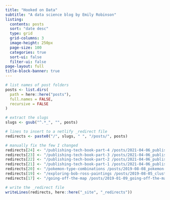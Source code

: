 ```yaml
---
title: "Hooked on Data"
subtitle: "A data science blog by Emily Robinson"
listing:
  contents: posts
  sort: "date desc"
  type: grid
  grid-columns: 3
  image-height: 250px
  page-size: 100
  categories: true
  sort-ui: false
  filter-ui: false 
page-layout: full
title-block-banner: true
---
```


```r
# list names of post folders
posts <- list.dirs(
  path = here::here("posts"),
  full.names = FALSE,
  recursive = FALSE
)

# extract the slugs
slugs <- gsub("^.*_", "", posts)

# lines to insert to a netlify _redirect file
redirects <- paste0("/", slugs, " ", "/posts/", posts)

# manually fix the few I changed
redirects[24] <- "/publishing-tech-book-part-4 /posts/2021-04-06_publishing-a-technical-book-part-4"
redirects[23] <- "/publishing-tech-book-part-3 /posts/2021-04-06_publishing-a-technical-book-part-3"
redirects[22] <- "/publishing-tech-book-part-2 /posts/2021-04-06_publishing-a-technical-book-part-2"
redirects[21] <- "/publishing-tech-book-part-1 /posts/2021-04-06_publishing-a-technical-book-part-1"
redirects[20] <- "/pokemon-type-combinations /posts/2019-08-08_pokemon-matrices-and-combinations-oh-my"
redirects[19] <- "/exploring-bob-ross-paintings /posts/2019-08-05_clustering-bob-ross-paintings"
redirects[17] <- "/going-off-the-map /posts/2019-01-09_going-off-the-map-exploring-purrrs-other-functions"

# write the _redirect file
writeLines(redirects, here::here("_site", "_redirects"))
```

